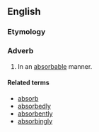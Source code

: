 ==English==

===Etymology===
{{suffix|absorbable|ly}}

===Adverb===

{{en-adv}}

# In an [[absorbable]] manner.

==== Related terms ====
*[[absorb]]
*[[absorbedly]]
*[[absorbently]]
*[[absorbingly]]